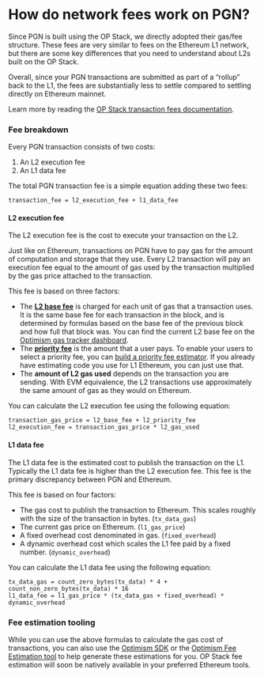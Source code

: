 # How do network fees work on PGN?

Since PGN is built using the OP Stack, we directly adopted their gas/fee structure. These fees are very similar to fees on the Ethereum L1 network, but there are some key differences that you need to understand about L2s built on the OP Stack.

Overall, since your PGN transactions are submitted as part of a “rollup” back to the L1, the fees are substantially less to settle compared to settling directly on Ethereum mainnet.

Learn more by reading the [OP Stack transaction fees documentation](https://community.optimism.io/docs/developers/build/transaction-fees/).

### Fee breakdown

Every PGN transaction consists of two costs: 
1. An L2 execution fee 
2. An L1 data fee 

The total PGN transaction fee is a simple equation adding these two fees:

```
transaction_fee = l2_execution_fee + l1_data_fee
```

#### L2 execution fee

The L2 execution fee is the cost to execute your transaction on the L2.

Just like on Ethereum, transactions on PGN have to pay gas for the amount of computation and storage that they use. Every L2 transaction will pay an execution fee equal to the amount of gas used by the transaction multiplied by the gas price attached to the transaction. 

This fee is based on three factors:
* The **[L2 base fee](https://community.optimism.io/docs/developers/build/transaction-fees/#base-fee)** is charged for each unit of gas that a transaction uses. It is the same base fee for each transaction in the block, and is determined by formulas based on the base fee of the previous block and how full that block was. You can find the current L2 base fee on the [Optimism gas tracker dashboard](https://optimism.io/gas-tracker).
* The **[priority fee](https://community.optimism.io/docs/developers/build/transaction-fees/#priority-fee)** is the amount that a user pays. To enable your users to select a priority fee, you can [build a priority fee estimator](https://docs.alchemy.com/docs/how-to-build-a-gas-fee-estimator-using-eip-1559). If you already have estimating code you use for L1 Ethereum, you can just use that.
* The **amount of L2 gas used** depends on the transaction you are sending. With EVM equivalence, the L2 transactions use approximately the same amount of gas as they would on Ethereum. 

You can calculate the L2 execution fee using the following equation:

```
transaction_gas_price = l2_base_fee + l2_priority_fee
l2_execution_fee = transaction_gas_price * l2_gas_used
```

#### L1 data fee

The L1 data fee is the estimated cost to publish the transaction on the L1. Typically the L1 data fee is higher than the L2 execution fee. This fee is the primary discrepancy between PGN and Ethereum. 

This fee is based on four factors:
* The gas cost to publish the transaction to Ethereum. This scales roughly with the size of the transaction in bytes. (`tx_data_gas`)
* The current gas price on Ethereum. (`l1_gas_price`)
* A fixed overhead cost denominated in gas. (`fixed_overhead`)
* A dynamic overhead cost which scales the L1 fee paid by a fixed number. (`dynamic_overhead`)

You can calculate the L1 data fee using the following equation:

```
tx_data_gas = count_zero_bytes(tx_data) * 4 + count_non_zero_bytes(tx_data) * 16
l1_data_fee = l1_gas_price * (tx_data_gas + fixed_overhead) * dynamic_overhead
```

### Fee estimation tooling

While you can use the above formulas to calculate the gas cost of transactions, you can also use the [Optimism SDK](https://github.com/ethereum-optimism/optimism-tutorial/tree/main/sdk-estimate-gas) or the [Optimism Fee Estimation tool](https://github.com/ethereum-optimism/optimism/tree/develop/packages/fee-estimation) to help generate these estimations for you. OP Stack fee estimation will soon be natively available in your preferred Ethereum tools.


